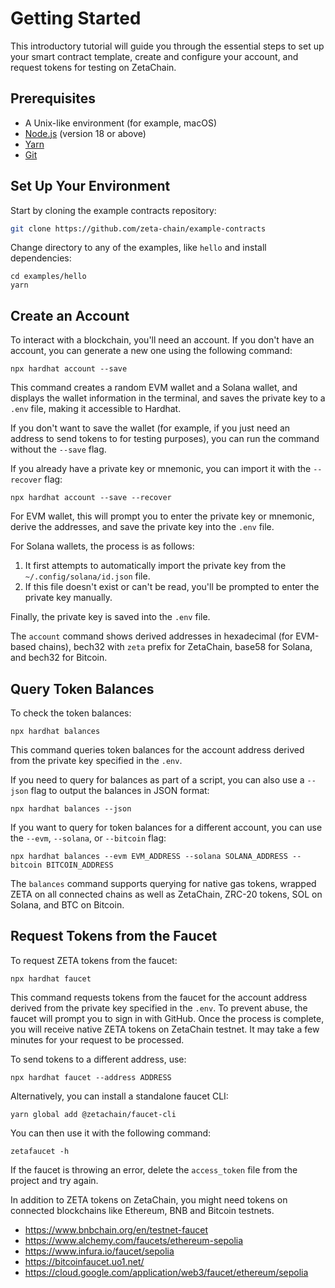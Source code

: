 # Getting Started

This introductory tutorial will guide you through the essential steps to set up
your smart contract template, create and configure your account, and request
tokens for testing on ZetaChain.

## Prerequisites

- A Unix-like environment (for example, macOS)
- [Node.js](https://nodejs.org/en/) (version 18 or above)
- [Yarn](https://yarnpkg.com/)
- [Git](https://git-scm.com/)

## Set Up Your Environment

Start by cloning the example contracts repository:

```bash
git clone https://github.com/zeta-chain/example-contracts
```

Change directory to any of the examples, like `hello` and install dependencies:

```
cd examples/hello
yarn
```

## Create an Account

To interact with a blockchain, you'll need an account. If you don't have an
account, you can generate a new one using the following command:

```
npx hardhat account --save
```

This command creates a random EVM wallet and a Solana wallet, and displays the
wallet information in the terminal, and saves the private key to a `.env` file,
making it accessible to Hardhat.

If you don't want to save the wallet (for example, if you just need an address
to send tokens to for testing purposes), you can run the command without the
`--save` flag.

If you already have a private key or mnemonic, you can import it with the
`--recover` flag:

```
npx hardhat account --save --recover
```

For EVM wallet, this will prompt you to enter the private key or mnemonic,
derive the addresses, and save the private key into the `.env` file.

For Solana wallets, the process is as follows:

1. It first attempts to automatically import the private key from the
   `~/.config/solana/id.json` file.
2. If this file doesn't exist or can't be read, you'll be prompted to enter the
   private key manually.

Finally, the private key is saved into the `.env` file.

The `account` command shows derived addresses in hexadecimal (for EVM-based
chains), bech32 with `zeta` prefix for ZetaChain, base58 for Solana, and bech32
for Bitcoin.

## Query Token Balances

To check the token balances:

```
npx hardhat balances
```

This command queries token balances for the account address derived from the
private key specified in the `.env`.

If you need to query for balances as part of a script, you can also use a
`--json` flag to output the balances in JSON format:

```
npx hardhat balances --json
```

If you want to query for token balances for a different account, you can use the
`--evm`, `--solana`, or `--bitcoin` flag:

```
npx hardhat balances --evm EVM_ADDRESS --solana SOLANA_ADDRESS --bitcoin BITCOIN_ADDRESS
```

The `balances` command supports querying for native gas tokens, wrapped ZETA on
all connected chains as well as ZetaChain, ZRC-20 tokens, SOL on Solana, and BTC
on Bitcoin.

## Request Tokens from the Faucet

To request ZETA tokens from the faucet:

```
npx hardhat faucet
```

This command requests tokens from the faucet for the account address derived
from the private key specified in the `.env`. To prevent abuse, the faucet will
prompt you to sign in with GitHub. Once the process is complete, you will
receive native ZETA tokens on ZetaChain testnet. It may take a few minutes for
your request to be processed.

To send tokens to a different address, use:

```
npx hardhat faucet --address ADDRESS
```

Alternatively, you can install a standalone faucet CLI:

```
yarn global add @zetachain/faucet-cli
```

You can then use it with the following command:

```
zetafaucet -h
```

If the faucet is throwing an error, delete the `access_token` file from the
project and try again.

In addition to ZETA tokens on ZetaChain, you might need tokens on connected
blockchains like Ethereum, BNB and Bitcoin testnets.

- https://www.bnbchain.org/en/testnet-faucet
- https://www.alchemy.com/faucets/ethereum-sepolia
- https://www.infura.io/faucet/sepolia
- https://bitcoinfaucet.uo1.net/
- https://cloud.google.com/application/web3/faucet/ethereum/sepolia
